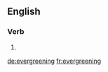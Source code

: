 ==English==

===Verb===
{{head|en}}

# {{present participle of|evergreen}}

[[de:evergreening]]
[[fr:evergreening]]